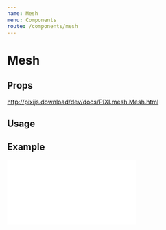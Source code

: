 ```yaml
---
name: Mesh
menu: Components
route: /components/mesh
---
```



# Mesh

## Props

http://pixijs.download/dev/docs/PIXI.mesh.Mesh.html

## Usage

<Playground>
  <Stage width={500} height={300} options={{ backgroundColor: 0xeef1f5}}>
    <Mesh image="https://s3-us-west-2.amazonaws.com/s.cdpn.io/693612/placeholder.png" 
          uvs={uvs}
          vertices={vertices} 
          indices={indices} 
          drawMode={PIXI.mesh.Mesh.DRAW_MODES.TRIANGLES} />
  </Stage>
</Playground>

## Example

<iframe 
  height={500} 
  scrolling="no"
  title="Mesh"
  src="//codepen.io/inlet/embed/69e7153234c4e01232a7dbc50bbceb40/?height=300&theme-id=33987&default-tab=result&embed-version=2"
  frameBorder="no"
  allowFullScreen={true}
  style={{ width: '100%' }} />
